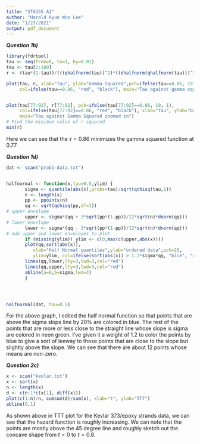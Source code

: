 ---
title: "STA355 A1"
author: "Harold Hyun Woo Lee"
date: "1/27/2021"
output: pdf_document
---
___Question 1b)___
```{r}
library(fdrtool)
tau <- seq(from=0, to=1, by=0.01)
tau <- tau[2:100]
r <- (tau*(1-tau))/(((qhalfnorm(tau))^2)*((dhalfnorm(qhalfnorm(tau)))^2))

plot(tau, r, xlab="Tau", ylab="Gamma Squared",pch=ifelse(tau==0.86, 19, 1),  
     col=ifelse(tau==0.86, "red", "black"), main="Tau against gamma squared")


plot(tau[77:92], r[77:92], pch=ifelse(tau[77:92]==0.86, 19, 1), 
     col=ifelse(tau[77:92]==0.86, "red", "black"), xlab="Tau", ylab="Gamma Squared", 
     main="Tau against Gamma Squared zoomed in")
# Find the minimum value of r squared
min(r)

```
Here we can see that the $\tau=0.86$ minimizes the gamma squared function at 0.77

___Question 1d)___

```{r}

dat <- scan("prob1-data.txt")


halfnormal <- function(x,tau=0.5,ylim) {
       sigma <- quantile(abs(x),probs=tau)/sqrt(qchisq(tau,1))
       n <- length(x)
       pp <- ppoints(n)
       qq <- sqrt(qchisq(pp,df=1))
# upper envelope
       upper <- sigma*(qq + 3*sqrt(pp*(1-pp))/(2*sqrt(n)*dnorm(qq)))
# lower envelope 
       lower <- sigma*(qq - 3*sqrt(pp*(1-pp))/(2*sqrt(n)*dnorm(qq)))
# add upper and lower envelopes to plot
       if (missing(ylim)) ylim <- c(0,max(c(upper,abs(x))))
       plot(qq,sort(abs(x)),
          xlab="Half Normal quantiles",ylab="ordered data",pch=20,
          ylim=ylim, col=ifelse(sort(abs(x)) > 1.2*sigma*qq, "blue", "chartreuse"))
       lines(qq,lower,lty=3,lwd=3,col="red")
       lines(qq,upper,lty=3,lwd=3,col="red")
       abline(a=0,b=sigma,lwd=3)
       }




halfnormal(dat, tau=0.5)
```
For the above graph, I edited the half normal function so that points that are above the sigma slope line by 20% are colored in blue.
The rest of the points that are more or less close to the straight line whose slope is sigma are colored in neon green.
I've given it a weight of 1.2 to color the points by blue to give a sort of leeway to those points that are close to the slope but slightly above the slope.
We can see that there are about 12 points whose means are non-zero.

___Question 2c)___
```{r}

x <- scan("kevlar.txt")
x <- sort(x)
n <- length(x)
d <- c(n:1*c(x[1], diff(x)))
plot(c(1:n)/n, cumsum(d)/sum(x), xlab="t", ylab="TTT")
abline(0,1)
```
As shown above in TTT plot for the Kevlar 373/epoxy strands data, we can see that the hazard function is roughly increasing. 
We can note that the points are mostly above the 45 degree line and roughly sketch out the concave shape from $t = 0$ to $t=0.8$. 












